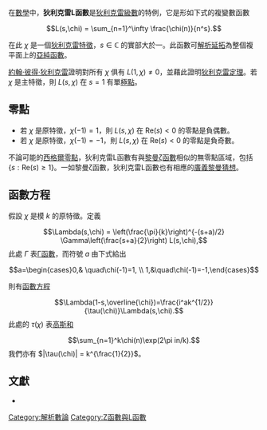 在[[數學|數學]]中，'''狄利克雷L函數'''是[[狄利克雷級數|狄利克雷級數]]的特例，它是形如下式的複變數函數

:<math>L(s,\chi) = \sum_{n=1}^\infty \frac{\chi(n)}{n^s}.</math>

在此 <math>\chi</math> 是一個[[狄利克雷特徵|狄利克雷特徵]]，<math>s \in \mathbb{C}</math> 的實部大於一。此函數可[[解析延拓|解析延拓]]為整個複平面上的[[亞純函數|亞純函數]]。

[[約翰·彼得·狄利克雷|約翰·彼得·狄利克雷]]證明對所有 <math>\chi</math> 俱有 <math>L(1,\chi) \neq 0</math>，並藉此證明[[狄利克雷定理|狄利克雷定理]]。若 <math>\chi</math> 是主特徵，則 <math>L(s,\chi)</math> 在 <math>s=1</math> 有單[[極點|極點]]。

==零點==
* 若 <math>\chi</math> 是原特徵，<math>\chi(-1)=1</math>，則 <math>L(s,\chi)</math> 在 <math>\mathrm{Re}(s) < 0</math> 的零點是負偶數。
* 若 <math>\chi</math> 是原特徵，<math>\chi(-1)=-1</math>，則 <math>L(s,\chi)</math> 在 <math>\mathrm{Re}(s) < 0</math> 的零點是負奇數。

不論可能的[[西格爾零點|西格爾零點]]，狄利克雷L函數有與[[黎曼ζ函數|黎曼ζ函數]]相似的無零點區域，包括 <math>\{s:\mathrm{Re}(s) \geq 1\}</math>。一如黎曼ζ函數，狄利克雷L函數也有相應的[[廣義黎曼猜想|廣義黎曼猜想]]。

==函數方程==
假設 <math>\chi</math> 是模 <math>k</math> 的原特徵。定義
:<math>\Lambda(s,\chi) = \left(\frac{\pi}{k}\right)^{-(s+a)/2}
\Gamma\left(\frac{s+a}{2}\right) L(s,\chi),</math>
此處 <math>\Gamma</math> 表[[Γ函數|Γ函數]]，而符號 <math>a</math> 由下式給出
:<math>a=\begin{cases}0,& \quad\chi(-1)=1, \\ 1,&\quad\chi(-1)=-1,\end{cases}</math>

則有[[函數方程|函數方程]]
:<math>\Lambda(1-s,\overline{\chi})=\frac{i^ak^{1/2}}{\tau(\chi)}\Lambda(s,\chi).</math>
此處的 <math>\tau(\chi)</math> 表[[高斯和|高斯和]]
:<math>\sum_{n=1}^k\chi(n)\exp(2\pi in/k).</math>
我們亦有 <math>|\tau(\chi)| = k^{\frac{1}{2}}</math>。

== 文獻 ==
* {{cite book|author=H. Davenport
| title=Multiplicative Number Theory
|publisher=Springer
|year=2000
|id=ISBN 0-387-95097-4}}

[[Category:解析數論|Category:解析數論]]
[[Category:Ζ函數與L函數|Category:Ζ函數與L函數]]